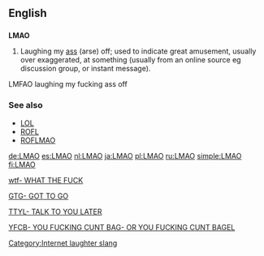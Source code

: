 ==English==

==={{initialism}}===
'''LMAO'''

# {{context|internet slang}} Laughing my [[ass]] (arse) off; used to indicate great amusement, usually over exaggerated, at something (usually from an online source eg discussion group, or instant message).

LMFAO  laughing my fucking ass off{{comparative of|}}

===See also===
*[[LOL]]
*[[ROFL]]
*[[ROFLMAO]]

[[Category:Internet laughter slang]]

[[de:LMAO]]
[[es:LMAO]]
[[nl:LMAO]]
[[ja:LMAO]]
[[pl:LMAO]]
[[ru:LMAO]]
[[simple:LMAO]]
[[fi:LMAO]]

[[wtf- WHAT THE FUCK]]

[[GTG- GOT TO GO]]

[[TTYL- TALK TO YOU LATER]]

[[YFCB- YOU FUCKING CUNT BAG- OR YOU FUCKING CUNT BAGEL]]